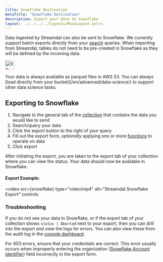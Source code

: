 ```yaml
---
title: Snowflake Destination
metaTitle: "Snowflake Destination"
description: Export your data to Snowflake
layout: ../../../../layouts/MainLayout.astro
---
```



Data ingested by Streamdal can also be sent to Snowflake. We currently support
batch exports directly from your [search](/en/components/collections/search/)
queries. When importing from Streamdal, tables do not need to be pre-created in
Snowflake as they will be defined by the incoming data.

<Notification type="tip">
  <img src={tip} alt="tip" width="30px" height="30px" />
  <div class="prose-md prose-p:my-2 prose-a:text-purple-dark prose-a:underline">
    <p>
      Your data is always available as parquet files in AWS S3. You can always
      [load directly from your bucket](/en/advanced/data-science/) to support
      other data science tasks.
    </p>
  </div>
</Notification>

## Exporting to Snowflake

1. Navigate to the general tab of the
   [collection](/en/components/collections/overview/) that contains the data you
   would like to send
2. Search/query your data
3. Click the export button to the right of your query
4. Fill out the export form, _optionally_ applying one or more
   [functions](/en/components/functions/overview/) to operate on data
5. Click export

After initiating the export, you are taken to the export tab of your
collection where you can view the status. Your data should now be available in
Snowflake.

#### Export Example:

<video
  src={snowflake}
  type="video/mp4"
  alt="Streamdal Snowflake Export"
  controls
></video>

### Troubleshooting

If you do not see your data in Snowflake, or if the export tab of your
collection shows `status | Aborted` next to your export, then you can drill
into the export and view the logs for errors. You can also view these from the
audit log in the [console dashboard](https://console.streamdal.com/).

For 403 errors, ensure that your credentials are correct. This error usually
occurs when improperly entering the organization
([Snowflake Account
identifier](https://docs.snowflake.com/en/user-guide/admin-account-identifier))
field incorrectly in the export form.

